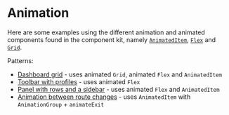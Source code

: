 # Animation

Here are some examples using the different animation and animated components found in the component kit, namely [`AnimatedItem`](/component-kit/components/animated-item), [`Flex`](/component-kit/layout/flex) and [`Grid`](/component-kit/layout/grid).

Patterns:
- [Dashboard grid](/component-kit/animation/dashboard-grid) - uses animated `Grid`, animated `Flex` and `AnimatedItem`
- [Toolbar with profiles](/component-kit/animation/toolbar) - uses animated `Flex`
- [Panel with rows and a sidebar](/component-kit/animation/rows-and-sidebar) - uses animated `Flex` and `AnimatedItem`
- [Animation between route changes](/component-kit/animation/route-changes) - uses `AnimatedItem` with `AnimationGroup` + `animateExit`